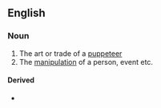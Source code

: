 ==English==

===Noun===
{{en-noun|-}}

# The art or trade of a [[puppeteer]]
# The [[manipulation]] of a person, event etc.

====Derived====
* {{l|en|sock puppeteering}}